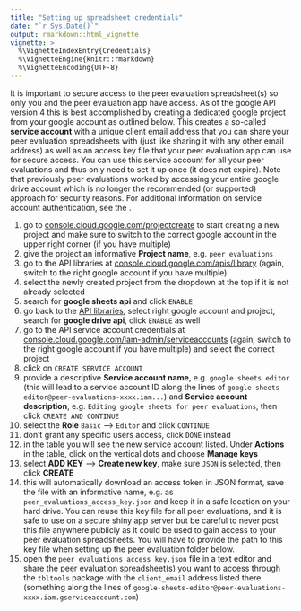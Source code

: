 ```yaml
---
title: "Setting up spreadsheet credentials"
date: "`r Sys.Date()`"
output: rmarkdown::html_vignette
vignette: >
  %\VignetteIndexEntry{Credentials}
  %\VignetteEngine{knitr::rmarkdown}
  %\VignetteEncoding{UTF-8}
---
```


It is important to secure access to the peer evaluation spreadsheet(s) so only you and the peer evaluation app have access. As of the google API version 4 this is best accomplished by creating a dedicated google project from your google account as outlined below. This creates a so-called **service account** with a unique client email address that you can share your peer evaluation spreadsheets with (just like sharing it with any other email address) as well as an access key file that your peer evaluation app can use for secure access. You can use this service account for all your peer evaluations and thus only need to set it up once (it does not expire). Note that previously peer evaluations worked by accessing your entire google drive account which is no longer the recommended (or supported) approach for security reasons. For additional information on service account authentication, see the \href{https://gargle.r-lib.org/articles/get-api-credentials.html#service-account-token}{gargle documentation}.

 1. go to [console.cloud.google.com/projectcreate](https://console.cloud.google.com/projectcreate) to start creating a new project and make sure to switch to the correct google account in the upper right corner (if you have multiple)
 1. give the project an informative **Project name**, e.g. `peer evaluations`
 1. go to the API libraries at [console.cloud.google.com/apis/library](https://console.cloud.google.com/apis/library) (again, switch to the right google account if you have multiple)
 1. select the newly created project from the dropdown at the top if it is not already selected
 1. search for **google sheets api** and click `ENABLE` 
 1. go back to the [API libraries](https://console.cloud.google.com/apis/library), select right google account and project, search for **google drive api**, click `ENABLE` as well
 1. go to the API service account credentials at [console.cloud.google.com/iam-admin/serviceaccounts](https://console.cloud.google.com/iam-admin/serviceaccounts) (again, switch to the right google account if you have multiple) and select the correct project
 1. click on `CREATE SERVICE ACCOUNT`
 1. provide a descriptive **Service account name**, e.g. `google sheets editor` (this will lead to a service account ID along the lines of `google-sheets-editor@peer-evaluations-xxxx.iam...`) and **Service account description**, e.g. `Editing google sheets for peer evaluations`, then click `CREATE AND CONTINUE`
 1. select the **Role** `Basic` --> `Editor` and click `CONTINUE`
 1. don't grant any specific users access, click `DONE` instead
 1. in the table you will see the new service account listed. Under **Actions** in the table, click on the vertical dots and choose **Manage keys**
 1. select **ADD KEY** --> **Create new key**, make sure `JSON` is selected, then click **CREATE**
 1. this will automatically download an access token in JSON format, save the file with an informative name, e.g. as `peer_evaluations_access_key.json` and keep it in a safe location on your hard drive. You can reuse this key file for all peer evaluations, and it is safe to use on a secure shiny app server but be careful to never post this file anywhere publicly as it could be used to gain access to your peer evaluation spreadsheets. You will have to provide the path to this key file when setting up the peer evaluation folder below.
 1. open the `peer_evaluations_access_key.json` file in a text editor and share the peer evaluation spreadsheet(s) you want to access through the `tbltools` package with the `client_email` address listed there (something along the lines of `google-sheets-editor@peer-evaluations-xxxx.iam.gserviceaccount.com`)
